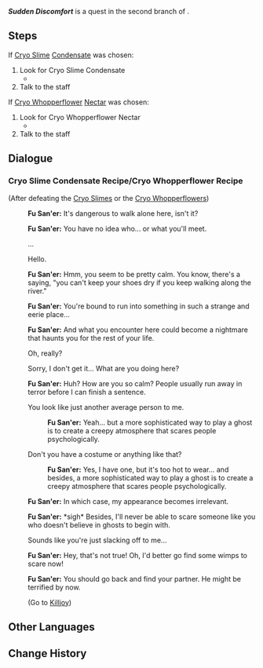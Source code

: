 {{Quest Infobox
|id            = 19031
|image         = <gallery>
Hangout Event Sudden Discomfort Cryo Slime.png|Cryo Slime Version
Hangout Event Sudden Discomfort Cryo Whopperflower.png|Cryo Whopperflower Version
</gallery>
|type          = Story
|group         = Hangout Event
|chapter       = Chongyun
|actNum        = I
|act           = Signs of Evil
|prev          = Test of Courage
|next          = Killjoy
|startLocation = [[Wuwang Hill]], [[Liyue]]
|region        = Liyue
|area          = Bishui Plain
|subarea       = Wuwang Hill
|characters    = Chongyun; Fu San'er; Traveler
|voiced        = yes
}}
'''''Sudden Discomfort''''' is a quest in the second branch of {{Quest|Signs of Evil}}.

==Steps==
If [[Cryo Slime]] [[Slime Condensate|Condensate]] was chosen:
# Look for Cryo Slime Condensate
#* {{Enemy|Cryo Slime|x=3}}
# Talk to the staff

If [[Cryo Whopperflower]] [[Whopperflower Nectar|Nectar]] was chosen:
# Look for Cryo Whopperflower Nectar
#* {{Enemy|Cryo Whopperflower|x=2}}
# Talk to the staff

==Dialogue==
{{Quest Description|You and [[Chongyun]] successfully enter the [[Test of Courage]], but as you track the evil spirits, Chongyun suddenly experiences a rush of unstable yang energy and must rest. To prevent his constitution from going out of control, you look for something that might help suppress his pure-yang spirit...}}

===Cryo Slime Condensate Recipe/Cryo Whopperflower Recipe===
{{Dialogue Start}}
;(After defeating the [[Cryo Slime]]s or the [[Cryo Whopperflower]]s)
:{{A|vo cycop001 1903102 fusaner 01.ogg}} '''Fu San'er:''' It's dangerous to walk alone here, isn't it?
:{{A|vo cycop001 1903102 fusaner 02.ogg}} '''Fu San'er:''' You have no idea who... or what you'll meet.
:{{DIcon}} ...
:{{DIcon}} Hello.
:{{A|vo cycop001 1903102 fusaner 03.ogg}} '''Fu San'er:''' Hmm, you seem to be pretty calm. You know, there's a saying, "you can't keep your shoes dry if you keep walking along the river."
:{{A|vo cycop001 1903102 fusaner 04.ogg}} '''Fu San'er:''' You're bound to run into something in such a strange and eerie place...
:{{A|vo cycop001 1903102 fusaner 05.ogg}} '''Fu San'er:''' And what you encounter here could become a nightmare that haunts you for the rest of your life.
:{{DIcon}} Oh, really?
:{{DIcon}} Sorry, I don't get it... What are you doing here?
:{{A|vo cycop001 1903102 fusaner 06.ogg}} '''Fu San'er:''' Huh? How are you so calm? People usually run away in terror before I can finish a sentence.
:{{DIcon}} You look like just another average person to me.
::{{A|vo cycop001 1903102 fusaner 07.ogg}} '''Fu San'er:''' Yeah... but a more sophisticated way to play a ghost is to create a creepy atmosphere that scares people psychologically.
:{{DIcon}} Don't you have a costume or anything like that?
::{{A|vo cycop001 1903102 fusaner 09.ogg}} '''Fu San'er:''' Yes, I have one, but it's too hot to wear... and besides, a more sophisticated way to play a ghost is to create a creepy atmosphere that scares people psychologically.
:{{A|vo cycop001 1903102 fusaner 08.ogg}}<!--vo cycop001 1903102 fusaner 10.ogg--> '''Fu San'er:''' In which case, my appearance becomes irrelevant.
:{{A|vo cycop001 1903102 fusaner 11.ogg}} '''Fu San'er:''' *sigh* Besides, I'll never be able to scare someone like you who doesn't believe in ghosts to begin with.
:{{DIcon}} Sounds like you're just slacking off to me...
:{{A|vo cycop001 1903102 fusaner 12.ogg}} '''Fu San'er:''' Hey, that's not true! Oh, I'd better go find some wimps to scare now!
:{{A|vo cycop001 1903102 fusaner 13.ogg}} '''Fu San'er:''' You should go back and find your partner. He might be terrified by now.
:;(Go to [[Killjoy]])
{{Dialogue End}}

==Other Languages==
{{Other Languages
|en      = Sudden Discomfort
|zhs     = 突如其来的不适
|zhs_rm  = Tūrúqílái de Bùshì
|zht     = 突如其來的不適
|zht_rm  = Túrúqílái de Bùshì
|zh_tl   = Sudden Discomfort
|ja      = 突然の体調不良
|ja_rm   = Totsuzen no Taichou Furyou
|ja_tl   = Sudden Bad Shape
|ko      = 갑작스러운 컨디션 불량
|ko_tl   = Sudden Bad Condition
|es      = Incomodidad repentina
|es_tl   = Sudden Discomfort
|fr      = Un inconfort soudain
|fr_tl   = A Sudden Discomfort
|ru      = Внезапное неудобство
|ru_tl   = Sudden Discomfort
|th      = ความไม่สบายตัวอย่างฉับพลัน
|th_rm   = 
|th_tl   = 
|vi      = Đột Nhiên Khó Chịu
|vi_tl   = 
|de      = Plötzliches Unbehagen
|de_tl   = Sudden Discomfort
|id      = Tiba-Tiba Terasa Tak Nyaman
|id_tl   = Suddenly Felt Discomfort
|pt      = Desconforto Repentino
|pt_tl   = 
|tr      = Ani Bir Rahatsızlık
|tr_tl   = 
|it      = Disagio improvviso
|it_tl   = 
}}

==Change History==
{{Change History|1.4}}